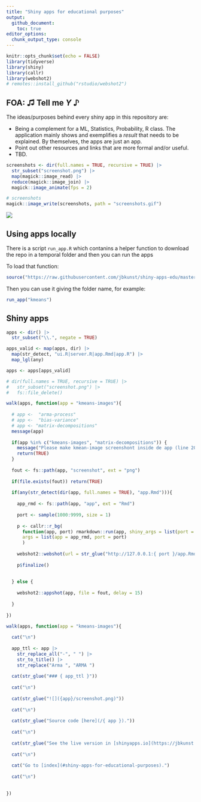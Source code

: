 ```yaml
---
title: "Shiny apps for educational purposes"
output:
  github_document:
    toc: true
editor_options: 
  chunk_output_type: console
---
```


```r
knitr::opts_chunk$set(echo = FALSE)
library(tidyverse)
library(shiny)
library(callr)
library(webshot2)
# remotes::install_github("rstudio/webshot2")
```

## FOA: ♫ Tell me _Y_ ♪

The ideas/purposes behind every shiny app in this repository are:

- Being a complement for a ML, Statistics, Probability, R class. 
The application mainly shows and exemplifies a _result_ that needs to be explained.
By themselves, the apps are just an app.
- Point out other resources and links that are more formal and/or useful.
- TBD.


```r
screenshots <- dir(full.names = TRUE, recursive = TRUE) |>
  str_subset("screenshot.png") |> 
  map(magick::image_read) |> 
  reduce(magick::image_join) |> 
  magick::image_animate(fps = 2)

# screenshots
magick::image_write(screenshots, path = "screenshots.gif")
```

![](screenshots.gif)



## Using apps locally

There is a script `run_app.R` which contanins a helper function to download the repo in a temporal folder and then you can run the apps

To load that function:

```r
source("https://raw.githubusercontent.com/jbkunst/shiny-apps-edu/master/run_app.R")
```

Then you can use it giving the folder name, for example:

```r
run_app("kmeans")
```


## Shiny apps

```r
apps <- dir() |> 
  str_subset("\\.", negate = TRUE)

apps_valid <- map(apps, dir) |> 
  map(str_detect, "ui.R|server.R|app.Rmd|app.R") |> 
  map_lgl(any)

apps <- apps[apps_valid]

# dir(full.names = TRUE, recursive = TRUE) |> 
#   str_subset("screenshot.png") |> 
#   fs::file_delete()

walk(apps, function(app = "kmeans-images"){
  
  # app <-  "arma-process"
  # app <-  "bias-variance"
  # app <- "matrix-decompositions"
  message(app)
  
  if(app %in% c("kmeans-images", "matrix-decompositions")) {
    message("Please make kmean-image screenshont inside de app (line 20 app)")
    return(TRUE)
  }
  
  fout <- fs::path(app, "screenshot", ext = "png")
  
  if(file.exists(fout)) return(TRUE)
  
  if(any(str_detect(dir(app, full.names = TRUE), "app.Rmd"))){
    
    app_rmd <- fs::path(app, "app", ext = "Rmd")
    
    port <- sample(1000:9999, size = 1)
    
    p <- callr::r_bg(
      function(app, port) rmarkdown::run(app, shiny_args = list(port = port)), 
      args = list(app = app_rmd, port = port)
      )
    
    webshot2::webshot(url = str_glue("http://127.0.0.1:{ port }/app.Rmd"), file = fout, delay = 15)
    
    p$finalize()
    
    
  } else {
    
    webshot2::appshot(app, file = fout, delay = 15)
    
  }
  
})
```

```r
walk(apps, function(app = "kmeans-images"){
  
  cat("\n")
  
  app_ttl <- app |> 
    str_replace_all("-", " ") |> 
    str_to_title() |> 
    str_replace("Arma ", "ARMA ")
  
  cat(str_glue("### { app_ttl }"))
  
  cat("\n")
  
  cat(str_glue("![]({app}/screenshot.png)"))
  
  cat("\n")
  
  cat(str_glue("Source code [here](/{ app })."))
  
  cat("\n")
  
  cat(str_glue("See the live version in [shinyapps.io](https://jbkunst.shinyapps.io/{ app })."))
  
  cat("\n")
  
  cat("Go to [index](#shiny-apps-for-educational-purposes).")
  
  cat("\n")
  
  
})
```

